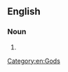 ==English==

===Noun===
{{head|en|noun plural form}}

# {{plural of|momentary god|lang=en}}

[[Category:en:Gods]]